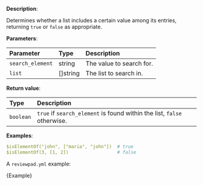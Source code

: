 
**Description**:

Determines whether a list includes a certain value among its entries, returning `true` or `false` as appropriate.

**Parameters**:

| Parameter        | Type      | Description              |
| :--------------- | :-------- | :----------------------- |
| `search_element` | string    | The value to search for. |
| `list`           | \[]string | The list to search in.   |

**Return value**:

| Type      | Description                                                             |
| :-------- | :---------------------------------------------------------------------- |
| `boolean` | `true` if `search_element` is found within the list, `false` otherwise. |

**Examples**:

```yml
$isElementOf("john", ["maria", "john"])  # true
$isElementOf(3, [1, 2])                  # false
```

A `reviewpad.yml` example:

<CodeBlock language="yml" title="reviewpad.yml">{Example}</CodeBlock>
